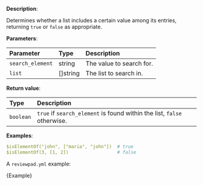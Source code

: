 
**Description**:

Determines whether a list includes a certain value among its entries, returning `true` or `false` as appropriate.

**Parameters**:

| Parameter        | Type      | Description              |
| :--------------- | :-------- | :----------------------- |
| `search_element` | string    | The value to search for. |
| `list`           | \[]string | The list to search in.   |

**Return value**:

| Type      | Description                                                             |
| :-------- | :---------------------------------------------------------------------- |
| `boolean` | `true` if `search_element` is found within the list, `false` otherwise. |

**Examples**:

```yml
$isElementOf("john", ["maria", "john"])  # true
$isElementOf(3, [1, 2])                  # false
```

A `reviewpad.yml` example:

<CodeBlock language="yml" title="reviewpad.yml">{Example}</CodeBlock>
